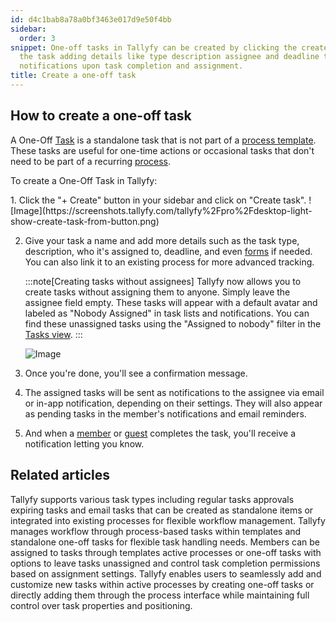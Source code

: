 ```yaml
---
id: d4c1bab8a78a0bf3463e017d9e50f4bb
sidebar:
  order: 3
snippet: One-off tasks in Tallyfy can be created by clicking the create button naming
  the task adding details like type description assignee and deadline then receiving
  notifications upon task completion and assignment.
title: Create a one-off task
---
```



## How to create a one-off task

A One-Off [Task](/products/pro/tracking-and-tasks/tasks/) is a standalone task that is not part of a [process template](/products/pro/documenting/templates/). These tasks are useful for one-time actions or occasional tasks that don't need to be part of a recurring [process](/products/pro/tracking-and-tasks/processes/).

To create a One-Off Task in Tallyfy:

<Steps>
1. Click the "+ Create" button in your sidebar and click on "Create task".
   ![Image](https://screenshots.tallyfy.com/tallyfy%2Fpro%2Fdesktop-light-show-create-task-from-button.png)

2. Give your task a name and add more details such as the task type, description, who it's assigned to, deadline, and even [forms](/products/pro/tracking-and-tasks/tasks/what-are-form-fields-in-tallyfy/) if needed. You can also link it to an existing process for more advanced tracking.

   :::note[Creating tasks without assignees]
   Tallyfy now allows you to create tasks without assigning them to anyone. Simply leave the assignee field empty. These tasks will appear with a default avatar and labeled as "Nobody Assigned" in task lists and notifications. You can find these unassigned tasks using the "Assigned to nobody" filter in the [Tasks view](/products/pro/tracking-and-tasks/tasks-view/).
   :::

   ![Image](https://screenshots.tallyfy.com/tallyfy%2Fpro%2Fdesktop-light-step3.png)

3. Once you're done, you'll see a confirmation message.
4. The assigned tasks will be sent as notifications to the assignee via email or in-app notification, depending on their settings. They will also appear as pending tasks in the member's notifications and email reminders.
5. And when a [member](/products/pro/documenting/members/) or [guest](/products/pro/documenting/guests/) completes the task, you'll receive a notification letting you know.
</Steps>


## Related articles
<CardGrid>
<LinkTitleCard header="<b>Tasks > Step types</b>" href="/products/pro/tracking-and-tasks/tasks/what-types-of-tasks-can-i-create-with-tallyfy/" > Tallyfy supports various task types including regular tasks approvals expiring tasks and email tasks that can be created as standalone items or integrated into existing processes for flexible workflow management. </LinkTitleCard>
<LinkTitleCard header="<b>Tracking And Tasks > More about tasks</b>" href="/products/pro/tracking-and-tasks/tasks/" > Tallyfy manages workflow through process-based tasks within templates and standalone one-off tasks for flexible task handling needs. </LinkTitleCard>
<LinkTitleCard header="<b>Edit Task > Assign members or guests after launching</b>" href="/products/pro/tracking-and-tasks/tasks/edit-task/how-can-i-assign-members-to-tasks-in-tallyfy/" > Members can be assigned to tasks through templates active processes or one-off tasks with options to leave tasks unassigned and control task completion permissions based on assignment settings. </LinkTitleCard>
<LinkTitleCard header="<b>Edit Processes > Add tasks to active processes</b>" href="/products/pro/tracking-and-tasks/processes/edit-processes/how-can-i-add-tasks-to-active-processes-on-tallyfy/" > Tallyfy enables users to seamlessly add and customize new tasks within active processes by creating one-off tasks or directly adding them through the process interface while maintaining full control over task properties and positioning. </LinkTitleCard>
</CardGrid>